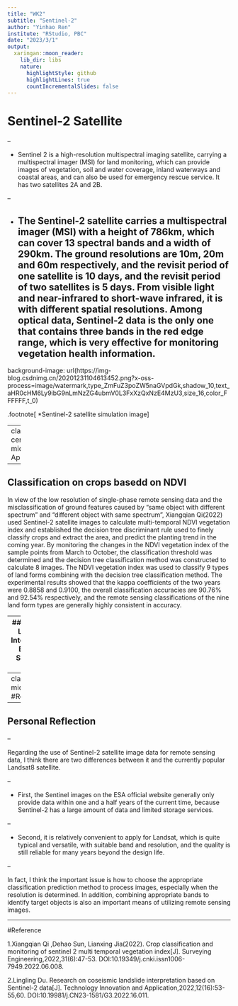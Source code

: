```yaml
---
title: "WK2"
subtitle: "Sentinel-2"
author: "Yinhao Ren"
institute: "RStudio, PBC"
date: "2023/3/1"
output:
  xaringan::moon_reader:
    lib_dir: libs
    nature:
      highlightStyle: github
      highlightLines: true
      countIncrementalSlides: false
---
```

# Sentinel-2 Satellite

--

- Sentinel 2 is a high-resolution multispectral imaging satellite, carrying a multispectral imager (MSI) for land monitoring, which can provide images of vegetation, soil and water coverage, inland waterways and coastal areas, and can also be used for emergency rescue service. It has two satellites 2A and 2B.

--

- The Sentinel-2 satellite carries a multispectral imager (MSI) with a height of 786km, which can cover 13 spectral bands and a width of 290km. The ground resolutions are 10m, 20m and 60m respectively, and the revisit period of one satellite is 10 days, and the revisit period of two satellites is 5 days. From visible light and near-infrared to short-wave infrared, it is with different spatial resolutions. Among optical data, Sentinel-2 data is the only one that contains three bands in the red edge range, which is very effective for monitoring vegetation health information.
---

background-image: url(https://img-blog.csdnimg.cn/20201231104613452.png?x-oss-process=image/watermark,type_ZmFuZ3poZW5naGVpdGk,shadow_10,text_aHR0cHM6Ly9ibG9nLmNzZG4ubmV0L3FxXzQxNzE4MzU3,size_16,color_FFFFFF,t_0)

.footnote[ *Sentinel-2 satellite simulation image]

---
class:  center, middle
# Application

---

## Classification on crops basedd on NDVI

In view of the low resolution of single-phase remote sensing data and the misclassification of ground features caused by "same object with different spectrum" and "different object with same spectrum", Xiangqian Qi(2022) used Sentinel-2 satellite images to calculate multi-temporal NDVI vegetation index and established the decision tree discriminant rule used to finely classify crops and extract the area, and predict the planting trend in the coming year. By monitoring the changes in the NDVI vegetation index of the sample points from March to October, the classification threshold was determined and the decision tree classification method was constructed to calculate 8 images. The NDVI vegetation index was used to classify 9 types of land forms combining with the decision tree classification method. The experimental results showed that the kappa coefficients of the two years were 0.8858 and 0.9100, the overall classification accuracies are 90.76% and 92.54% respectively, and the remote sensing classifications of the nine land form types are generally highly consistent in accuracy.

---
##Coseismic Landslide Interpretation Based on Sentinel-2 Data

Lingling Du(2022) used the Sentinel-2 L1C level data and chosed the support vector machine (SVM) classification method to initially identify the coseismic landslides in the "8.8 Jiuzhaigou Earthquake" in Zhangzha Township, Jiuzhaigou. Based on this she used DEM data to extract terrain slope features to accurately identify landslide areas and analyzed the spatial distribution characteristics of landslides. She also combined with Google Earth historical images to verify the interpretation results to ensure the accuracy of the results.

![](https://th.bing.com/th/id/OIP.8Og4-at1mgxroHaTjT1zhQHaFj?w=220&h=180&c=7&r=0&o=5&pid=1.7)
![](https://th.bing.com/th/id/OIP.Zy618SdmVWYOcB0GyxDj2gAAAA?w=248&h=180&c=7&r=0&o=5&pid=1.7)
![](https://th.bing.com/th/id/OIP.VmA83djLhRdyKnOAf3-OUwAAAA?w=256&h=185&c=7&r=0&o=5&pid=1.7)
---
class:  center, middle
#Reflection

---
## Personal Reflection

--

Regarding the use of Sentinel-2 satellite image data for remote sensing data, I think there are two differences between it and the currently popular Landsat8 satellite. 

--

- First, the Sentinel images on the ESA official website generally only provide data within one and a half years of the current time, because Sentinel-2 has a large amount of data and limited storage services. 

--

- Second, it is relatively convenient to apply for Landsat, which is quite typical and versatile, with suitable band and resolution, and the quality is still reliable for many years beyond the design life.

--

In fact, I think the important issue is how to choose the appropriate classification prediction method to process images, especially when the resolution is determined. In addition, combining appropriate bands to identify target objects is also an important means of utilizing remote sensing images.

---

#Reference

1.Xiangqian Qi ,Dehao Sun, Lianxing Jia(2022). Crop classification and monitoring of sentinel 2 multi temporal vegetation index[J]. Surveying Engineering,2022,31(6):47-53. DOI:10.19349/j.cnki.issn1006-7949.2022.06.008.

2.Lingling Du. Research on coseismic landslide interpretation based on Sentinel-2 data[J]. Technology Innovation and Application,2022,12(16):53-55,60. DOI:10.19981/j.CN23-1581/G3.2022.16.011.

